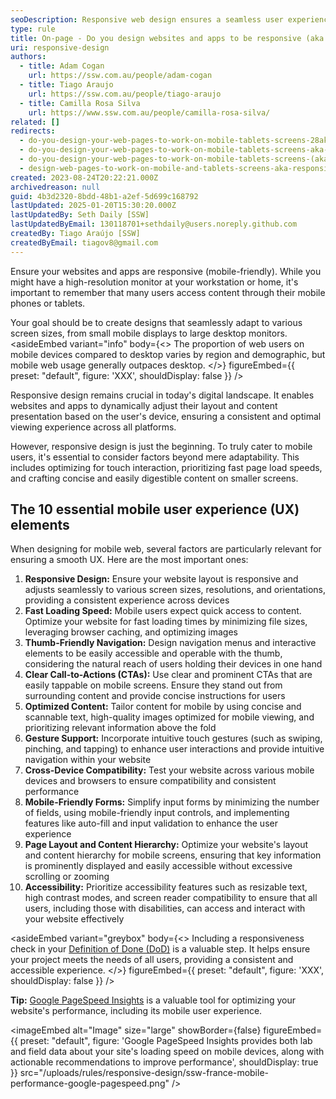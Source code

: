 ```yaml
---
seoDescription: Responsive web design ensures a seamless user experience across various devices and screen sizes by dynamically adjusting layout and content presentation based on the user's device.
type: rule
title: On-page - Do you design websites and apps to be responsive (aka mobile-friendly)?
uri: responsive-design
authors:
  - title: Adam Cogan
    url: https://ssw.com.au/people/adam-cogan
  - title: Tiago Araujo
    url: https://ssw.com.au/people/tiago-araujo
  - title: Camilla Rosa Silva
    url: https://www.ssw.com.au/people/camilla-rosa-silva/
related: []
redirects:
  - do-you-design-your-web-pages-to-work-on-mobile-tablets-screens-28aka-responsive-web-design29
  - do-you-design-your-web-pages-to-work-on-mobile-tablets-screens-aka-responsive-web-design
  - do-you-design-your-web-pages-to-work-on-mobile-tablets-screens-(aka-responsive-web-design)
  - design-web-pages-to-work-on-mobile-and-tablets-screens-aka-responsive-web-design
created: 2023-08-24T20:22:21.000Z
archivedreason: null
guid: 4b3d2320-8bdd-48b1-a2ef-5d699c168792
lastUpdated: 2025-01-20T15:30:20.000Z
lastUpdatedBy: Seth Daily [SSW]
lastUpdatedByEmail: 130118701+sethdaily@users.noreply.github.com
createdBy: Tiago Araújo [SSW]
createdByEmail: tiagov8@gmail.com
---
```


Ensure your websites and apps are responsive (mobile-friendly). While you might have a high-resolution monitor at your workstation or home, it's important to remember that many users access content through their mobile phones or tablets.

Your goal should be to create designs that seamlessly adapt to various screen sizes, from small mobile displays to large desktop monitors.
<asideEmbed
  variant="info"
  body={<>
    The proportion of web users on mobile devices compared to desktop varies by region and demographic, but mobile web usage generally outpaces desktop.
  </>}
  figureEmbed={{
    preset: "default",
    figure: 'XXX',
    shouldDisplay: false
  }}
/>

Responsive design remains crucial in today's digital landscape. It enables websites and apps to dynamically adjust their layout and content presentation based on the user's device, ensuring a consistent and optimal viewing experience across all platforms.

However, responsive design is just the beginning. To truly cater to mobile users, it's essential to consider factors beyond mere adaptability. This includes optimizing for touch interaction, prioritizing fast page load speeds, and crafting concise and easily digestible content on smaller screens.

## The 10 essential mobile user experience (UX) elements

When designing for mobile web, several factors are particularly relevant for ensuring a smooth UX. Here are the most important ones:

1. **Responsive Design:** Ensure your website layout is responsive and adjusts seamlessly to various screen sizes, resolutions, and orientations, providing a consistent experience across devices
2. **Fast Loading Speed:** Mobile users expect quick access to content. Optimize your website for fast loading times by minimizing file sizes, leveraging browser caching, and optimizing images
3. **Thumb-Friendly Navigation:** Design navigation menus and interactive elements to be easily accessible and operable with the thumb, considering the natural reach of users holding their devices in one hand
4. **Clear Call-to-Actions (CTAs):** Use clear and prominent CTAs that are easily tappable on mobile screens. Ensure they stand out from surrounding content and provide concise instructions for users
5. **Optimized Content:** Tailor content for mobile by using concise and scannable text, high-quality images optimized for mobile viewing, and prioritizing relevant information above the fold
6. **Gesture Support:** Incorporate intuitive touch gestures (such as swiping, pinching, and tapping) to enhance user interactions and provide intuitive navigation within your website
7. **Cross-Device Compatibility:** Test your website across various mobile devices and browsers to ensure compatibility and consistent performance
8. **Mobile-Friendly Forms:** Simplify input forms by minimizing the number of fields, using mobile-friendly input controls, and implementing features like auto-fill and input validation to enhance the user experience
9. **Page Layout and Content Hierarchy:** Optimize your website's layout and content hierarchy for mobile screens, ensuring that key information is prominently displayed and easily accessible without excessive scrolling or zooming
10. **Accessibility:** Prioritize accessibility features such as resizable text, high contrast modes, and screen reader compatibility to ensure that all users, including those with disabilities, can access and interact with your website effectively

<asideEmbed
  variant="greybox"
  body={<>
    Including a responsiveness check in your [Definition of Done (DoD)](/definition-of-done) is a valuable step. It helps ensure your project meets the needs of all users, providing a consistent and accessible experience.
  </>}
  figureEmbed={{
    preset: "default",
    figure: 'XXX',
    shouldDisplay: false
  }}
/>

**Tip:** [Google PageSpeed Insights](https://pagespeed.web.dev/) is a valuable tool for optimizing your website's performance, including its mobile user experience.


<imageEmbed
  alt="Image"
  size="large"
  showBorder={false}
  figureEmbed={{
    preset: "default",
    figure: 'Google PageSpeed Insights provides both lab and field data about your site\'s loading speed on mobile devices, along with actionable recommendations to improve performance',
    shouldDisplay: true
  }}
  src="/uploads/rules/responsive-design/ssw-france-mobile-performance-google-pagespeed.png"
/>

